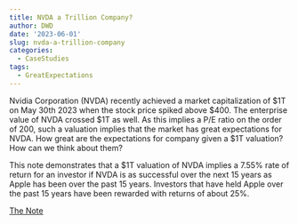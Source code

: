 ```yaml
---
title: NVDA a Trillion Company?
author: DWD
date: '2023-06-01'
slug: nvda-a-trillion-company
categories:
  - CaseStudies
tags:
  - GreatExpectations
---
```



Nvidia Corporation (NVDA) recently achieved a market capitalization of \$1T on May 30th 2023 when the
stock price spiked above \$400. The enterprise value of NVDA crossed \$1T as well. As this implies a P/E
ratio on the order of 200, such a valuation implies that the market has great expectations for NVDA.
How great are the expectations for company given a $1T valuation? How can we think about them?

This note demonstrates that a $1T valuation of NVDA implies a 7.55\% rate of return for an investor if NVDA is as successful over the next 15 years as Apple has been over the past 15 years.  Investors that have held Apple over the past 15 years have been rewarded with returns of about 25\%.  

[The Note](/docs/NVDA_V3.pdf)
